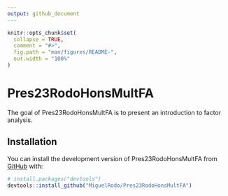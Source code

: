 ```yaml
---
output: github_document
---
```


<!-- README.md is generated from README.Rmd. Please edit that file -->

```r
knitr::opts_chunk$set(
  collapse = TRUE,
  comment = "#>",
  fig.path = "man/figures/README-",
  out.width = "100%"
)
```

# Pres23RodoHonsMultFA

<!-- badges: start -->
<!-- badges: end -->

The goal of Pres23RodoHonsMultFA is to present an introduction to factor analysis.

## Installation

You can install the development version of Pres23RodoHonsMultFA from [GitHub](https://github.com/) with:

``` r
# install.packages("devtools")
devtools::install_github("MiguelRodo/Pres23RodoHonsMultFA")
```

